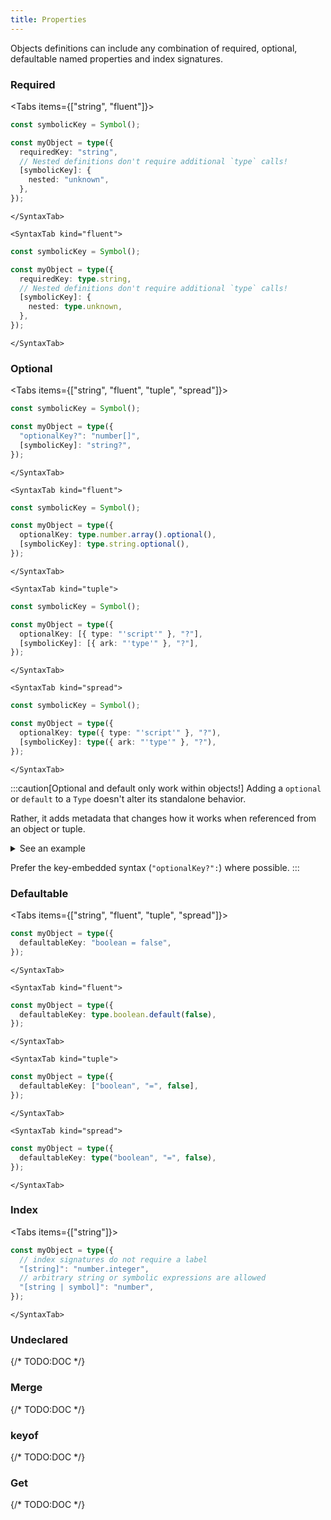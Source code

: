 ```yaml
---
title: Properties
---
```



Objects definitions can include any combination of required, optional, defaultable named properties and index signatures.

### Required

<Tabs items={["string", "fluent"]}>
	<SyntaxTab kind="string">

```ts twoslash
const symbolicKey = Symbol();

const myObject = type({
  requiredKey: "string",
  // Nested definitions don't require additional `type` calls!
  [symbolicKey]: {
    nested: "unknown",
  },
});
```

    </SyntaxTab>

    <SyntaxTab kind="fluent">

```ts twoslash
const symbolicKey = Symbol();

const myObject = type({
  requiredKey: type.string,
  // Nested definitions don't require additional `type` calls!
  [symbolicKey]: {
    nested: type.unknown,
  },
});
```

    </SyntaxTab>

</Tabs>

### Optional

<Tabs items={["string", "fluent", "tuple", "spread"]}>
	<SyntaxTab kind="string">

```ts twoslash
const symbolicKey = Symbol();

const myObject = type({
  "optionalKey?": "number[]",
  [symbolicKey]: "string?",
});
```

    </SyntaxTab>

    <SyntaxTab kind="fluent">

```ts twoslash
const symbolicKey = Symbol();

const myObject = type({
  optionalKey: type.number.array().optional(),
  [symbolicKey]: type.string.optional(),
});
```

    </SyntaxTab>

    <SyntaxTab kind="tuple">

```ts twoslash
const symbolicKey = Symbol();

const myObject = type({
  optionalKey: [{ type: "'script'" }, "?"],
  [symbolicKey]: [{ ark: "'type'" }, "?"],
});
```

    </SyntaxTab>

    <SyntaxTab kind="spread">

```ts twoslash
const symbolicKey = Symbol();

const myObject = type({
  optionalKey: type({ type: "'script'" }, "?"),
  [symbolicKey]: type({ ark: "'type'" }, "?"),
});
```

    </SyntaxTab>

</Tabs>

:::caution[Optional and default only work within objects!]
Adding a `optional` or `default` to a `Type` doesn't alter its standalone behavior.

Rather, it adds metadata that changes how it works when referenced from an object or tuple.

<details>
	<summary>See an example</summary>

```ts twoslash
const optionalString = type.string.optional();

optionalString.allows(undefined); // false

const objectWithOptionalKey = type({
  foo: optionalString,
});

objectWithOptionalKey.allows({}); // true
```

</details>

Prefer the key-embedded syntax (`"optionalKey?":`) where possible.
:::

### Defaultable

<Tabs items={["string", "fluent", "tuple", "spread"]}>
	<SyntaxTab kind="string">

```ts twoslash
const myObject = type({
  defaultableKey: "boolean = false",
});
```

    </SyntaxTab>

    <SyntaxTab kind="fluent">

```ts twoslash
const myObject = type({
  defaultableKey: type.boolean.default(false),
});
```

    </SyntaxTab>

    <SyntaxTab kind="tuple">

```ts twoslash
const myObject = type({
  defaultableKey: ["boolean", "=", false],
});
```

    </SyntaxTab>

    <SyntaxTab kind="spread">

```ts twoslash
const myObject = type({
  defaultableKey: type("boolean", "=", false),
});
```

    </SyntaxTab>

</Tabs>

### Index

<Tabs items={["string"]}>
	<SyntaxTab kind="string">

```ts twoslash
const myObject = type({
  // index signatures do not require a label
  "[string]": "number.integer",
  // arbitrary string or symbolic expressions are allowed
  "[string | symbol]": "number",
});
```

    </SyntaxTab>

</Tabs>

### Undeclared

{/* TODO:DOC */}

### Merge

{/* TODO:DOC */}

### keyof

{/* TODO:DOC */}

### Get

{/* TODO:DOC */}
